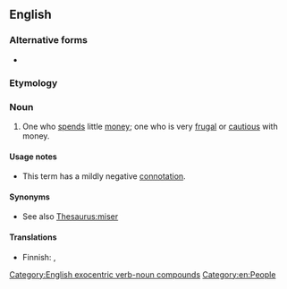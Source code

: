 ==English==

===Alternative forms===
* {{l|en|penny-pincher}}

===Etymology===
{{compound|en|pinch|penny}}

===Noun===
{{en-noun}}

# One who [[spends]] little [[money]]; one who is very [[frugal]] or [[cautious]] with money.
#: {{ux|en|Over the years, he developed a reputation as a '''pinchpenny''' who wouldn't spend money for anything.}}

====Usage notes====
* This term has a mildly negative [[connotation]].

====Synonyms====
* See also [[Thesaurus:miser]]

====Translations====
{{trans-top|miser}}
* Finnish: {{t|fi|penninvenyttäjä}}, {{t+|fi|saituri}}
{{trans-mid}}
{{trans-bottom}}

[[Category:English exocentric verb-noun compounds]]
[[Category:en:People]]